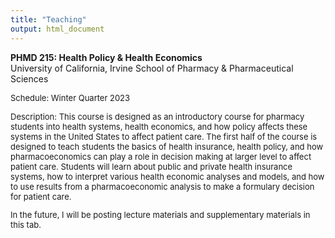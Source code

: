 ```yaml
---
title: "Teaching"
output: html_document
---
```


**PHMD 215: Health Policy & Health Economics**  
University of California, Irvine School of Pharmacy & Pharmaceutical Sciences  

<font size="2">
Schedule: Winter Quarter 2023 

Description: This course is designed as an introductory course for pharmacy students into health systems, health economics, and how policy affects these systems in the United States to affect patient care. The first half of the course is designed to teach students the basics of health insurance, health policy, and how pharmacoeconomics can play a role in decision making at larger level to affect patient care. Students will learn about public and private health insurance systems, how to interpret various health economic analyses and models, and how to use results from a pharmacoeconomic analysis to make a formulary decision for patient care. 

In the future, I will be posting lecture materials and supplementary materials in this tab.

</font>

